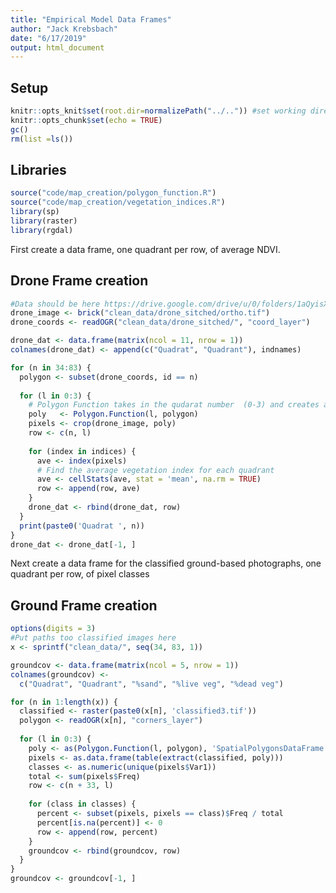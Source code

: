 ```yaml
---
title: "Empirical Model Data Frames"
author: "Jack Krebsbach"
date: "6/17/2019"
output: html_document
---
```


## Setup
```r
knitr::opts_knit$set(root.dir=normalizePath("../..")) #set working directory to the project
knitr::opts_chunk$set(echo = TRUE)
gc()
rm(list =ls())
```

## Libraries
```r
source("code/map_creation/polygon_function.R")
source("code/map_creation/vegetation_indices.R")
library(sp)
library(raster)
library(rgdal)
```


First create a data frame, one quadrant per row, of average NDVI.

## Drone Frame creation
```r
#Data should be here https://drive.google.com/drive/u/0/folders/1aQyisXSCmXwFBbF6V0zE0omzLE1NFTQG
drone_image <- brick("clean_data/drone_sitched/ortho.tif")
drone_coords <- readOGR("clean_data/drone_sitched/", "coord_layer")

drone_dat <- data.frame(matrix(ncol = 11, nrow = 1))
colnames(drone_dat) <- append(c("Quadrat", "Quadrant"), indnames)

for (n in 34:83) {
  polygon <- subset(drone_coords, id == n)
  
  for (l in 0:3) {
    # Polygon Function takes in the qudarat number  (0-3) and creates a polygon based off the coordinates manually made
    poly   <- Polygon.Function(l, polygon)
    pixels <- crop(drone_image, poly)
    row <- c(n, l)
    
    for (index in indices) {
      ave <- index(pixels)
      # Find the average vegetation index for each quadrant
      ave <- cellStats(ave, stat = 'mean', na.rm = TRUE)
      row <- append(row, ave)
    }
    drone_dat <- rbind(drone_dat, row)
  }
  print(paste0('Quadrat ', n))
}
drone_dat <- drone_dat[-1, ]
```

Next create a data frame for the classified ground-based photographs, one quadrant per row, of pixel classes

## Ground Frame creation
```r
options(digits = 3)
#Put paths too classified images here
x <- sprintf("clean_data/", seq(34, 83, 1))

groundcov <- data.frame(matrix(ncol = 5, nrow = 1))
colnames(groundcov) <-
  c("Quadrat", "Quadrant", "%sand", "%live veg", "%dead veg")

for (n in 1:length(x)) {
  classified <- raster(paste0(x[n], 'classified3.tif'))
  polygon <- readOGR(x[n], "corners_layer")
  
  for (l in 0:3) {
    poly <- as(Polygon.Function(l, polygon), 'SpatialPolygonsDataFrame')
    pixels <- as.data.frame(table(extract(classified, poly)))
    classes <- as.numeric(unique(pixels$Var1))
    total <- sum(pixels$Freq)
    row <- c(n + 33, l)
    
    for (class in classes) {
      percent <- subset(pixels, pixels == class)$Freq / total
      percent[is.na(percent)] <- 0
      row <- append(row, percent)
    }
    groundcov <- rbind(groundcov, row)
  }
}
groundcov <- groundcov[-1, ]
```

